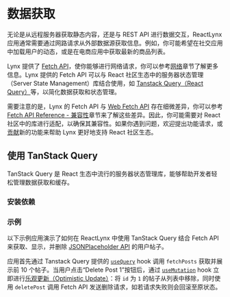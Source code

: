 
# 数据获取

无论是从远程服务器获取静态内容，还是与 REST API 进行数据交互，ReactLynx 应用通常需要通过网路请求从外部数据源获取信息。例如，你可能希望在社交应用中加载用户的动态，或是在电商应用中获取最新的商品列表。

Lynx 提供了 [Fetch API](api/lynx-api/global/fetch)，使你能够进行网络请求，你可以参考[网络](guide/interaction/networking)章节了解更多信息。Lynx 提供的 Fetch API 可以与 React 社区生态中的服务器状态管理（Server State Management）库结合使用，如 [Tanstack Query（React Query）](https://tanstack.com/query)等，以简化数据获取和状态管理。

需要注意的是，Lynx 的 Fetch API 与 [Web Fetch API](https://developer.mozilla.org/en-US/docs/Web/API/Fetch_API) 存在细微差异，你可以参考 [Fetch API Reference - 兼容性](api/lynx-api/global/fetch#兼容性)章节来了解这些差异。因此，你可能需要对 React 社区中的库进行适配，以确保其兼容性。如果你遇到问题，欢迎提出功能请求，或[贡献](https://github.com/lynx-family/lynx/blob/develop/CONTRIBUTING.md)新的功能来帮助 Lynx 更好地支持 React 社区生态。

## 使用 TanStack Query

TanStack Query 是 React 生态中流行的服务器状态管理库，能够帮助开发者轻松管理数据获取和缓存。

### 安装依赖

<PackageManagerTabs command="install @tanstack/react-query" />

### 示例

以下示例应用演示了如何在 ReactLynx 中使用 TanStack Query 结合 Fetch API 来获取、显示，并删除 [JSONPlaceholder API](https://jsonplaceholder.typicode.com/) 的用户帖子。

应用首先通过 Tanstack Query 提供的 [`useQuery`](https://tanstack.com/query/v5/docs/framework/react/reference/useQuery) hook 调用 `fetchPosts` 获取并展示前 10 个帖子。当用户点击“Delete Post 1”按钮后，通过 [`useMutation`](https://tanstack.com/query/latest/docs/framework/react/reference/useMutation) hook 立即进行[乐观更新（Optimistic Update）](https://tanstack.com/query/v4/docs/framework/react/guides/optimistic-updates)：将 `id` 为 `1` 的帖子从列表中移除，同时使用 `deletePost` 调用 Fetch API 发送删除请求，如若请求失败则会回滚至原状态。


<Go
  example="networking"
  defaultFile="src/react-query/index.tsx"
  img="https://lf-lynx.tiktok-cdns.com/obj/lynx-artifacts-oss-sg/lynx-website/assets/doc/networking/react-query-example-image.webp"
  defaultEntryFile="dist/react-query.lynx.bundle"
  entry="src/react-query"
/>
